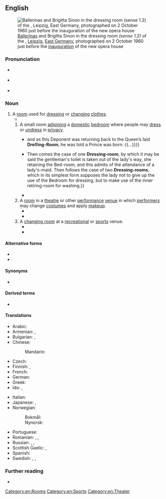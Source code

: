 {{also|dressing-room|dressingroom}}
==English==
{{was wotd|2017|February|26}}
[[File:Bundesarchiv Bild 183-76740-0003, Leipzig, Opernhaus, Balettgarderobe.jpg|thumb|[[ballerina|Ballerinas]] {{w|Ursula Cain}} and Brigitta Sinon in the dressing room ''(sense 1.2)'' of the {{w|Leipzig Opera}}, [[Leipzig]], [[East Germany]], photographed on 2 October 1960 just before the [[inauguration]] of the new opera house]]

===Pronunciation===
* {{a|RP}} {{IPA|/ˈdɹɛsɪŋ ɹʊm/|/ˈdɹɛsɪŋ ɹuːm/|lang=en}}
* {{a|GA}} {{IPA|/ˈd(ʒ)ɹɛsɪŋ ɹum/|lang=en}}
* {{hyphenation|dress|ing room|lang=en}}

===Noun===
{{en-noun}}

# A [[room]] used for [[dress#Verb|dressing]] or [[change#Verb|changing]] [[clothes]].
#* {{quote-book|author=Bureau of Human Nutrition and Home Economics, Agricultural Research Administration, {{w|United States Department of Agriculture}}|author2=Production and Marketing Administration, U.S. Dept. of Agriculture|chapter=Workers' Personal Belongings|title=Storage for School Lunch Food and Supplies|series=Program Aid|seriesvolume=no. 63|location=Washington, D.C.|publisher=U.S. Dept. of Agriculture|month=March|year=1949|page=11|pageurl=https://books.google.com/books?id=rmAvAAAAYAAJ&pg=PA11|oclc=77070870|passage=The storeroom is not a suitable '''dressing room'''. A separate room is needed where workers may change from street clothes to uniforms and where they may keep their personal belongings.}}
## A small room [[adjoin]]ing a [[domestic]] [[bedroom]] where people may [[dress]] or [[undress]] in [[privacy]].
##* {{quote-book|chapter=Sir {{w|Stephen Fox}} Knight, Deposeth|title=Depositions Taken the 22d. of October 1688. before the Privy-Council and Peers of England; Relating to the Birth of the (then) [[w:James Francis Edward Stuart|Prince of Wales]]. Published by [[w:James II of England|His Majesty]]'s Special Command|location=[Edinburgh]|publisher=[Printed by the heir of Andrew Anderson]|year=[1688]|page=24|pageurl=https://books.google.com/books?id=vsA_AAAAcAAJ&pg=PT20|oclc=606591965|passage=That on ''Sunday'' the 10''th.'' of ''June'' laſt paſt, about 9 of the Clock, as he came out of the Chappel at ''[[Whitehall]]'', after the firſt Sermon, hearing that the Queen was in Labour, he, the Deponent, made Haſte to [[w:St James's Palace|St. ''James''’s]], becauſe in waiting, as an Officer of the green Cloth, to warn the ſeveral Servants below Stairs to be in their Offices, that upon that Occaſion there might not happen to be any Thing wanting of Houſehold Proviſions and Neceſſaries under his, this Deponent's Command; but firſt going up by the Back-Stairs into her Majeſty’s '''Dreſſing-Room'''; and being there with many others, he heard her Majeſty cry out very loudly; {{...}} and as this Deponent was returning back to the Queen’s ſaid '''Dreſſing-Room''', he was told a Prince was born: {{...}}}}
##* {{quote-book|author=Robert Kerr|authorlink=Robert Kerr (architect)|chapter=An Ordinary Dressing-room|title=The Gentleman's House; or, How to Plan English Residences, from the Parsonage to the Palace; with Tables of Accommodation and Cost, and a Series of Selected Plans|location=London|publisher=[[w:John Murray (publisher)|John Murray]], {{w|Albemarle Street}}|year=1864|section=part II (Exposition of Plan as now Practised), division I (The Family Apartments), section III (The Sleeping Rooms)|pages=150–151|pageurl=https://books.google.com/books?id=EnMvAQAAMAAJ&pg=PA150|oclc=614299021|passage=The principle which governs the providing of '''Dressing-rooms''' seems to be this. {{...}} Then comes the case of one '''Dressing-room''', by which it may be said the gentleman's toilet is taken out of the lady's way, she retaining the Bed-room; and this admits of the attendance of a lady's-maid. Then follows the case of two '''Dressing-rooms''', which in its simplest form supposes the lady not to give up the use of the Bedroom for dressing, but to make use of the inner retiring-room for washing.}}
##* {{quote-book|author=Walter Scott|authorlink=Walter Scott|chapter=Introduction—(1832.)|title={{w|Redgauntlet}}|series={{w|Waverley Novels}}|edition=household|location=Boston, Mass.|publisher={{w|Ticknor and Fields}}|year=1858|volume=I|pages=10–11|pageurl=https://books.google.com/books?id=7jQpAQAAIAAJ&pg=PA10|oclc=10954193|passage=I received a note from my Lady Primrose, who desired to see me immediately. As soon as I waited on her, she led me into her '''dressing-room''', and presented me to――}}
## A [[room]] in a [[theatre]] or other [[performance]] [[venue]] in which [[performer]]s may change [[costume]]s and apply [[makeup]].
##* {{quote-book|author=Thomas Sheridan|chapter=Section VI. Private Memoirs of Swift|title=The Life of the Rev. Dr. {{w|Jonathan Swift}}, Dean of St. Patrick's, Dublin|location=London|publisher=Printed for C[harles] Bathurst [''et al.'']|year=1784|volume=I|page=283|pageurl=https://books.google.com/books?id=ROxEAAAAYAAJ&pg=PA283|oclc=817759520|passage=Nothing has more excited the curioſity of mankind at all times, than that deſire which prevails of prying into the ſecret actions of great and illustrious characters; ariſing in ſome, from a too general ſpirit of envy, which hopes to find ſomething in their private conduct that may ſully the luſtre of their publick fame, and ſo bring them down more to a level with themſelves: and in others, of a more candid diſposition, that they might form right judgements of their real characters; as too many, like actors in a theatre, only aſſume one when they appear on the ſtage of the world, which they put off, together with their robes and plumes, when retired to the '''dreſſing room'''.}}
##* {{quote-book|author=Jonathan Croall|authorlink=Jonathan Croall|chapter=A Prince on Broadway|title=John Gielgud: Matinee Idol to Movie Star|location=London|publisher=[[w:Methuen Publishing|Methuen Drama]]|year=2011|isbn=978-1-4081-3106-0|passage=A reporter found him &#91;{{w|John Gielgud}}&#93; in a silk dressing-gown in his '''dressing-room''', 'receiving the congratulations of a gallery of men', and clearly exultant: 'The actor was talking in quick, excited sentences, and it was obvious that the impetuous Hamlet had not yet subsided into the usual British reserve.'}}
## A [[changing room]] at a [[recreational]] or [[sports]] venue.
##* {{quote-book|author=Andrew Flintoff|authorlink=Andrew Flintoff|chapter=England Debut|title=Being Freddie: The Story So Far|location=London|publisher={{w|Hodder & Stoughton}}|year=2005|isbn=978-0-340-89628-0|passage=Going into a '''dressing-room''' full of established players was not easy. It was like [[w:Lancashire County Cricket Club|Lancashire]] all over again only more so.}}
##* {{quote-web|author=Phil McNulty|authorlink=Phil McNulty|title=Everton 0 – 2 Liverpool|url=http://news.bbc.co.uk/sport2/hi/football/eng_prem/15045708.stm|archiveurl=https://web.archive.org/web/20160307093512/http://news.bbc.co.uk/sport2/hi/football/eng_prem/15045708.stm|archivedate=7 March 2016|work={{w|BBC Sport}}|date=1 October 2011|passage=As half-time approached with [[w:Everton F.C.|Everton]] desperate to get into the '''dressing room''' and regroup, [[w:Liverpool F.C.|Liverpool]] were awarded a penalty for [[w:Phil Jagielka|[Phil] Jagielka]]'s rash challenge on [[w:Luis Suárez|[Luis] Suarez]]. This time there was no disputing [[w:Martin Atkinson|[Martin] Atkinson]]'s decision, but [[w:Tim Howard|[Tim] Howard]] rescued Everton by diving low to his left to keep out [[w:Dirk Kuyt|[Dirk] Kuyt]]'s spot-kick.}}

====Alternative forms====
* {{l|en|dressing-room}}
* {{l|en|dressingroom}}

====Synonyms====
* {{sense|room adjoining a domestic bedroom}} {{l|en|toilet room}} {{qualifier|historical}}

====Derived terms====
* {{l|en|lose the dressing room}}

====Translations====
{{trans-top|changing room}}
* Arabic: {{t|ar|غُرْفَة الْمَلَابِس|f}}
* Armenian: {{t|hy|զգեցարան}}, {{t+|hy|զուգարան}} {{qualifier|archaic}}
* Bulgarian: {{t+|bg|гримьорна|sc=Cyrl}}, {{t+|bg|съблекалня|sc=Cyrl}}
* Chinese:
*: Mandarin: {{t+|cmn|更衣室|tr=gēngyīshì|sc=Hani}}
* Czech: {{t+|cs|šatna|f}}
* Finnish: {{t|fi|pukeutumishuone}}, {{t+|fi|pukuhuone}}
* French: {{t+|fr|vestiaire|m}}
* German: {{t+|de|Ankleideraum|m}}
* Greek: {{t+|el|καμαρίνι|n|sc=Grek}}
* Ido: {{t|io|vesteyo}}, {{t|io|vestizeyo}}
{{trans-mid}}
* Italian: {{t|it|camerino|m}}
* Japanese: {{t|ja|更衣室|tr=こういしつ, kōishitsu|sc=Jpan}}, {{t|ja|ドレッシングルーム|tr=doresshingu rūmu|sc=Jpan}}
* Norwegian:
*: Bokmål: {{t|nb|garderobe|m}}
*: Nynorsk: {{t|nn|garderobe|m}}
* Portuguese: {{t+|pt|camarim|m}}
* Romanian: {{t|ro|cabină de schimb|f}}, {{t|ro|cabină vestimentară|f}}, {{t+|ro|vestiar|n}}
* Russian: {{t+|ru|гримёрная|f}} {{qualifier|theatre}}, {{t+|ru|гардеро́бная|f}}, {{t+|ru|раздева́лка|f}}
* Scottish Gaelic: {{t|gd|seòmar-èididh|m}}, {{t|gd|seòmar-sgeadachaidh|m}}
* Spanish: {{t|es|camerino|m}}
* Swedish: {{t+|sv|loge|c}}, {{t+|sv|klädkammare|c}}, {{t+|sv|omklädningsrum|n}}
{{trans-bottom}}

===Further reading===
* {{pedia|changing room}}

[[Category:en:Rooms]]
[[Category:en:Sports]]
[[Category:en:Theater]]